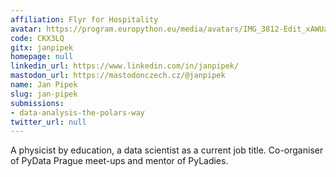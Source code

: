 ```yaml
---
affiliation: Flyr for Hospitality
avatar: https://program.europython.eu/media/avatars/IMG_3812-Edit_xAWUaIr.jpg
code: CKX3LQ
gitx: janpipek
homepage: null
linkedin_url: https://www.linkedin.com/in/janpipek/
mastodon_url: https://mastodonczech.cz/@janpipek
name: Jan Pipek
slug: jan-pipek
submissions:
- data-analysis-the-polars-way
twitter_url: null
---
```


A physicist by education, a data scientist as a current job title. Co-organiser of PyData Prague meet-ups and mentor of PyLadies.
